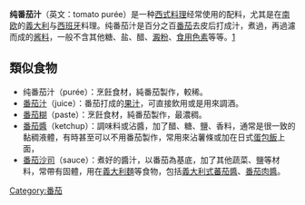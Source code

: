 '''纯番茄汁'''（英文：tomato purée）是一种[[西式料理|西式料理]]经常使用的配料，尤其是在[[南欧|南欧]]的[[義大利|義大利]]与[[西班牙|西班牙]]料理。纯番茄汁是百分之百[[番茄|番茄]]去皮后打成汁，煮過，再過濾而成的[[酱料|酱料]]，一般不含其他糖、盐、醋、[[澱粉|澱粉]]、[[食用色素|食用色素]]等等。[https://web.archive.org/web/20130502021916/http://www.familydoctor.com.cn/cancer/info/201204/3407244163113.html]

==類似食物==
* 纯番茄汁（purée）：烹飪食材，純番茄製作，較稀。
* [[番茄汁|番茄汁]]（juice）：番茄打成的[[果汁|果汁]]，可直接飲用或是用來調酒。
* [[番茄糊|番茄糊]]（paste）：烹飪食材，純番茄製作，最濃稠。
* [[番茄醬|番茄醬]]（ketchup）：調味料或沾醬，加了醋、糖、鹽、香料，通常是很一致的黏稠液體，有時甚至可以不用番茄製作，常用來沾薯條或加在日式[[蛋包飯|蛋包飯]]上面，
* [[番茄沙司|番茄沙司]]（sauce）：煮好的醬汁，以番茄為基底，加了其他蔬菜、鹽等材料，常帶有固體，用在[[義大利麵|義大利麵]]等食物，包括[[義大利式蕃茄醬|義大利式蕃茄醬]]、[[番茄肉醬|番茄肉醬]]。

[[Category:番茄|Category:番茄]]